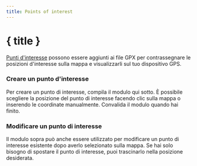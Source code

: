 ```yaml
---
title: Points of interest
---
```


<script>
</script>

# <MapPin size="24" class="inline-block" style="margin-bottom: 5px" /> { title }

[Punti d'interesse](../gpx) possono essere aggiunti ai file GPX per contrassegnare le posizioni d'interesse sulla mappa e visualizzarli sul tuo dispositivo GPS.

### Creare un punto d'interesse

Per creare un punto di interesse, compila il modulo qui sotto.
È possibile scegliere la posizione del punto di interesse facendo clic sulla mappa o inserendo le coordinate manualmente.
Convalida il modulo quando hai finito.

<div class="flex flex-row justify-center">
    <Waypoint class="text-foreground p-3 border rounded-md shadow-lg" />
</div>

### Modificare un punto di interesse

Il modulo sopra può anche essere utilizzato per modificare un punto di interesse esistente dopo averlo selezionato sulla mappa.
Se hai solo bisogno di spostare il punto di interesse, puoi trascinarlo nella posizione desiderata.
